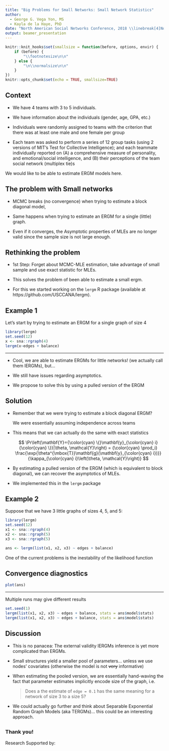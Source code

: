 ```yaml
---
title: "Big Problems for Small Networks: Small Network Statistics"
author:
  - George G. Vega Yon, MS
  - Kayla de la Haye, PhD
date: "North American Social Networks Conference, 2018 \\linebreak[4]November 29, 2018"
output: beamer_presentation
---
```


```r
knitr::knit_hooks$set(smallsize = function(before, options, envir) {
    if (before) {
        "\\footnotesize\n\n"
    } else {
        "\n\\normalsize\n\n"
    }
})
knitr::opts_chunk$set(echo = TRUE, smallsize=TRUE)
```

## Context

*   We have 4 teams with 3 to 5 individuals.

*   We have information about the individuals (gender, age, GPA, etc.)

*   Individuals were randomly assigned to teams with the criterion that there was at least one male and one female per group

*   Each team was asked to perform a series of 12 group tasks (using 2 versions of MIT's Test for Collective Intelligence); and each teammate individually reported on (A) a comprehensive measure of personality, and emotional/social intelligence, and (B) their perceptions of the team social network  (multiplex tie)s

We would like to be able to estimate ERGM models here.

## The problem with Small networks

*   MCMC breaks (no convergence) when trying to estimate a block diagonal model,

*   Same happens when trying to estimate an ERGM for a single (little) graph.

*   Even if it converges, the Asymptotic properties of MLEs are no longer valid
    since the sample size is not large enough.

    
## Rethinking the problem

*   1st Step: Forget about MCMC-MLE estimation, take advantage of small
    sample and use exact statistic for MLEs.
    
*   This solves the problem of been able to estimate a small ergm.

*   For this we started working on the `lergm` R package (available at https://github.com/USCCANA/lergm).

## Example 1

Let's start by trying to estimate an ERGM for a single graph of size 4

```r
library(lergm)
set.seed(12)
x <- sna::rgraph(4)
lergm(x~edges + balance)
```


----------

*   Cool, we are able to estimate ERGMs for little networks! (we actually call
    them lERGMs), but...
    
*   We still have issues regarding asymptotics.

*   We propose to solve this by using a pulled version of the ERGM


## Solution

*   Remember that we were trying to estimate a block diagonal ERGM?
    
    We were essentially assuming independence across teams

*   This means that we can actually do the same with exact statistics
    
    $$
    \Pr\left(\mathbf{Y}={\color{cyan} \{}\mathbf{y}_{\color{cyan} i}{\color{cyan} \}}|\theta, \mathcal{Y}\right) = {\color{cyan} \prod_i} \frac{\exp{\theta^{\mbox{T}}\mathbf{g}(\mathbf{y}_{\color{cyan} i})}}{\kappa_{\color{cyan} i}\left(\theta, \mathcal{Y}\right)}
    $$
    
*   By estimating a pulled version of the ERGM (which is equivalent to block diagonal),
    we can recover the asymptotics of MLEs.
    
*   We implemented this in the `lergm` package
    
## Example 2

Suppose that we have 3 little graphs of sizes 4, 5, and 5:

```r
library(lergm)
set.seed(12)
x1 <- sna::rgraph(4)
x2 <- sna::rgraph(5)
x3 <- sna::rgraph(5)

ans <- lergm(list(x1, x2, x3) ~ edges + balance)
```

One of the current problems is the inestability of the likelihood function

## Convergence diagnostics

```r
plot(ans)
```

---

Multiple runs may give different results

```r
set.seed(1)
lergm(list(x1, x2, x3) ~ edges + balance, stats = ans$model$stats)
lergm(list(x1, x2, x3) ~ edges + balance, stats = ans$model$stats)
```


## Discussion

*   This is no panacea: The external validity lERGMs inference is yet more complicated than ERGMs.

*   Small structures yield a smaller pool of parameters... unless we use nodes'
    covariates (otherwise the model is not ~~very~~ informative)
    
*   When estimating the pooled version, we are essentially hand-waving the fact
    that parameter estimates implicitly encode size of the graph, i.e.
    
    > Does a the estimate of `edge = 0.1` has the same meaning for a network of
    size 3 to a size 5?

*   We could actually go further and think about Separable Exponential Random
    Graph Models (aka TERGMs)... this could be an interesting approach.

##

### Thank you!

\maketitle

Research Supported by: